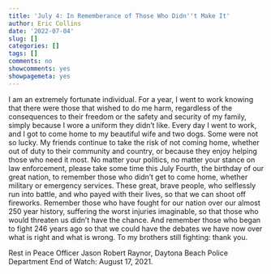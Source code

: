 ```yaml
---
title: 'July 4: In Rememberance of Those Who Didn''t Make It'
author: Eric Collins
date: '2022-07-04'
slug: []
categories: []
tags: []
comments: no
showcomments: yes
showpagemeta: yes
---
```



I am an extremely fortunate individual. For a year, I went to work knowing that there were those that wished to do me harm, regardless of the consequences to their freedom or the safety and security of my family, simply because I wore a uniform they didn't like. Every day I went to work, and I got to come home to my beautiful wife and two dogs. Some were not so lucky. My friends continue to take the risk of not coming home, whether out of duty to their community and country, or because they enjoy helping those who need it most. No matter your politics, no matter your stance on law enforcement, please take some time this July Fourth, the birthday of our great nation, to remember those who didn't get to come home, whether military or emergency services. These great, brave people, who selflessly run into battle, and who payed with their lives, so that we can shoot off fireworks. Remember those who have fought for our nation over our almost 250 year history, suffering the worst injuries imaginable, so that those who would threaten us didn't have the chance. And remember those who began to fight 246 years ago so that we could have the debates we have now over what is right and what is wrong. To my brothers still fighting: thank you. 

Rest in Peace Officer Jason Robert Raynor, Daytona Beach Police Department
End of Watch: August 17, 2021.








































































